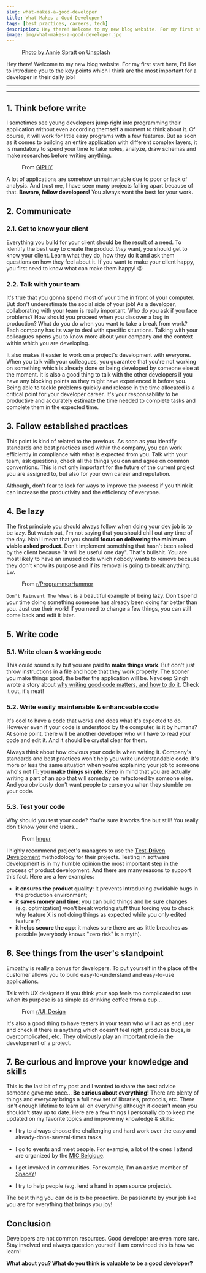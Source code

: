 ```yaml
---
slug: what-makes-a-good-developer
title: What Makes a Good Developer?
tags: [best practices, careers, tech]
description: Hey there! Welcome to my new blog website. For my first start here, I'd like to introduce you to the key points which I think are the most important for a develop...
image: img/what-makes-a-good-developer.jpg
---
```


<a href="/blog/what-makes-a-good-developer">
  <Figure data={{src:'/img/what-makes-a-good-developer.jpg', alt: 'What Makes a Good Developer', type:'image'}}>
    Photo by <a target="_blank" href="https://unsplash.com/@anniespratt" rel="noreferrer noopener nofollow">Annie Spratt</a> on <a target="_blank" href="https://unsplash.com/photos/QckxruozjRg" rel="noreferrer noopener nofollow">Unsplash</a>
  </Figure>
</a>

Hey there! Welcome to my new blog website. For my first start here, I'd like to introduce you to the key points which I think are the most important for a developer in their daily job!

<!--truncate-->

<SEO 
  uri='blog/what-makes-a-good-developer' 
  image='img/what-makes-a-good-developer.jpg'
  type='article'
/>

___

<Reminder />

___

## 1. Think before write
I sometimes see young developers jump right into programming their application without even according themself a moment to think about it. Of course, it will work for little easy programs with a few features. But as soon as it comes to building an entire application with different complex layers, it is mandatory to spend your time to take notes, analyze, draw schemas and make researches before writing anything.

<Figure data={{ id: '1', src:'https://giphy.com/embed/Ph6mVLp87pCVCkHOBQ', type: 'html', width: '100%', height: '100%', 
title: 'Looking Logan Lerman GIF By Hunters', style: {position:'absolute'}, allowFullScreen: true, frameBorder:"0", className: 'giphy-embed' }}>
  From <a target="_blank" href="https://giphy.com/gifs/HuntersOnPrime-entertainment-monkeypaw-monkeypawproductions-Ph6mVLp87pCVCkHOBQ" rel="noreferrer noopener nofollow">GIPHY</a>
</Figure>

A lot of applications are somehow unmaintenable due to poor or lack of analysis. And trust me, I have seen many projects falling apart because of that. **Beware, fellow developers!** You always want the best for your work.

## 2. Communicate
### 2.1. Get to know your client
Everything you build for your client should be the result of a need. To identify the best way to create the product _they_ want, you should get to know your client. Learn  what they do, how they do it and ask them questions on how they feel about it. If you want to make your client happy, you first need to know what can make them happy! :wink:

### 2.2. Talk with your team
It's true that you gonna spend most of your time in front of your computer. But don't underestimate the social side of your job! As a developer, collaborating with your team is really important.
Who do you ask if you face problems? How should you proceed when you discover a bug in production? What do you do when you want to take a break from work? Each company has its way to deal with specific situations. 
Talking with your colleagues opens you to know more about your company and the context within which you are developing. 

It also makes it easier to work on a project's development with everyone. When you talk with your colleagues, you guarantee that you're not working on something which is already done or being developed by someone else at the moment. 
It is also a good thing to talk with the other developers if you have any blocking points as they might have experienced it before you. Being able to tackle problems quickly and release in the time allocated is a critical point for your developer career. It's your responsability to be productive and accurately estimate the time needed to complete tasks and complete them in the expected time.

## 3. Follow established practices
This point is kind of related to the previous. As soon as you identify standards and best practices used within the company, you can work efficiently in compliance with what is expected from you. Talk with your team, ask questions, check all the things you can and agree on common conventions. This is not only important for the future of the current project you are assigned to, but also for your own career and reputation.

Although, don't fear to look for ways to improve the process if you think it can increase the productivity and the efficiency of everyone.

## 4. Be lazy
The first principle you should always follow when doing your dev job is to be lazy. But watch out, I'm not saying that you should chill out any time of the day. 
Nah! I mean that you should **focus on delivering the minimum viable asked product**. Don't implement something that hasn't been asked by the client because "it will be useful one day". That's bullshit. You are most likely to have an unused code which nobody wants to remove because they don't know its purpose and if its removal is going to break anything. Ew.

<Figure data={{src: 'https://i.imgur.com/qbDVKh7.png', alt: 'theres no need to reinvent the wheel - meme', type:'image'}}>
  From <a target="_blank" href="https://www.reddit.com/r/ProgrammerHumor/comments/cgtk7s/theres_no_need_to_reinvent_the_wheel_oc/" rel="noreferrer noopener nofollow">r/ProgrammerHummor</a>
</Figure>

`Don't Reinvent The Wheel` is a beautiful example of being lazy. Don't spend your time doing something someone has already been doing far better than you. Just use their work! If you need to change a few things, you can still come back and edit it later.

## 5. Write code
### 5.1. Write clean & working code
This could sound silly but you are paid to **make things work**. But don't just throw instructions in a file and hope that they work properly. The sooner you make things good, the better the application will be. 
Navdeep Singh wrote a story about [why writing good code matters, and how to do it](https://medium.com/better-programming/good-code-vs-bad-code-35624b4e91bc 'Good Code vs Bad Code'). Check it out, it's neat!

### 5.2. Write easily maintenable & enhanceable code
It's cool to have a code that works and does what it's expected to do. 
However even if your code is understood by the computer, is it by humans? At some point, there will be another developer who will have to read your code and edit it. And it should be crystal clear for them.

Always think about how obvious your code is when writing it. Company's standards and best practices won't help you write understandable code. It's more or less the same situation when you're explaining your job to someone who's not IT: you **make things simple**.
Keep in mind that you are actually writing a part of an app that will someday be refactored by someone else. And you obviously don't want people to curse you when they stumble on your code.

### 5.3. Test your code
Why should you test your code? You're sure it works fine but still! You really don't know your end users...

<Figure data={{src: 'https://i.imgur.com/mva14iu.jpg', alt: 'When you get to see people using your program - meme', type: 'image', style: {margin: '0 auto'} }}>
  From <a target="_blank" href="https://imgur.com/gallery/Zc1BDHB" rel="noreferrer noopener nofollow">Imgur</a>
</Figure>

I highly recommend project's managers to use the [**T**est-**D**riven **D**evelopment](https://medium.com/hackernoon/introduction-to-test-driven-development-tdd-61a13bc92d92) methodology for their projects. 
Testing in software development is in my humble opinion the most important step in the process of product development. And there are many reasons to support this fact. Here are a few examples:
- **it ensures the product quality**: it prevents introducing avoidable bugs in the production environment;
- **it saves money and time**: you can build things and be sure changes (e.g. optimization) won't break working stuff thus forcing you to check why feature X is not doing things as expected while you only edited feature Y;
- **it helps secure the app**: it makes sure there are as little breaches as possible (everybody knows "zero risk" is a myth).

## 6. See things from the user's standpoint 
Empathy is really a bonus for developers. To put yourself in the place of the customer allows you to build easy-to-understand and easy-to-use applications. 

Talk with UX designers if you think your app feels too complicated to use when its purpose is as simple as drinking coffee from a cup...

<Figure data={{src:'https://i.redd.it/fb6xxzrrtfr21.png', alt:'UI vs UX - meme', type: 'image' }}>
  From <a target="_blank" href="https://www.reddit.com/r/UI_Design/comments/bblxum/ui_vs_ux/" rel="noreferrer noopener nofollow">r/UI_Design</a>
</Figure>

It's also a good thing to have testers in your team who will act as end user and check if there is anything which doesn't feel right, produces bugs, is overcomplicated, etc. 
They obviously play an important role in the development of a project.

## 7. Be curious and improve your knowledge and skills
This is the last bit of my post and I wanted to share the best advice someone gave me once... **Be curious about everything!** There are plenty of things and everyday brings a full new set of libraries, protocols, etc. There isn't enough lifetime to learn all on everything although it doesn't mean you shouldn't stay up to date.
Here are a few things I personally do to keep me updated on my favorite topics and improve my knowledge & skills:
- I try to always choose the challenging and hard work over the easy and already-done-several-times tasks.

- I go to events and meet people. 
For example, a lot of the ones I attend are organized by the [MIC Belgique](http://www.mic-belgique.be/ "MIC's website").

- I get involved in communities. 
For example, I'm an active member of [SpaceY](https://www.wearespacey.com "SpaceY's website")!

- I try to help people (e.g. lend a hand in open source projects).

The best thing you can do is to be proactive. Be passionate by your job like you are for everything that brings you joy!

## Conclusion
Developers are not common resources. Good developer are even more rare. Stay involved and always question yourself. I am convinced this is how we learn!

**What about you? What do you think is valuable to be a good developer?**

<Newsletter url={MAILCHIMP_URL} />
